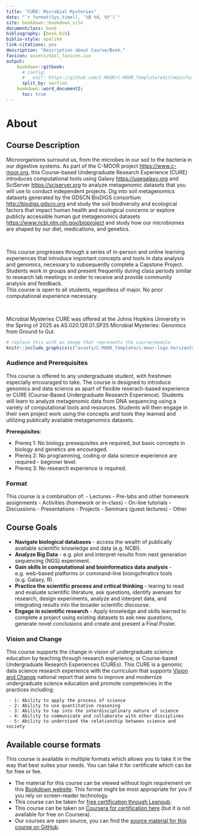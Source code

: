 ```yaml
---
title: "CURE: Microbial Mysteries"
date: "`r format(Sys.time(), '%B %d, %Y')`"
site: bookdown::bookdown_site
documentclass: book
bibliography: [book.bib]
biblio-style: apalike
link-citations: yes
description: "Description about Course/Book."
favicon: assets/dasl_favicon.ico
output:
    bookdown::gitbook:
      # config:
      #   edit: https://github.com/C-MOOR/C-MOOR_Template/edit/main/%s
      split_by: section
    bookdown::word_document2:
      toc: true
---
```


# About {-}

## Course Description

Microorganisms surround us, from the microbes in our soil to the bacteria in our digestive systems.  As part of the C-MOOR project [https://www.c-moor.org](https://www.c-moor.org), this Course-based Undergraduate Research Experience (CURE) introduces computational tools using Galaxy [https://usegalaxy.org](https://usegalaxy.org) and SciServer [https://sciserver.org](https://sciserver.org) to analyze metagenomic datasets that you will use to conduct independent projects.  Dig into soil metagenomics datasets generated by the GDSCN BioDIGS consortium [http://biodigs.gdscn.org](http://biodigs.gdscn.org) and study the soil biodiversity and ecological factors that impact human health and ecological concerns or explore publicly accessible human gut metagenomics datasets [https://www.ncbi.nlm.nih.gov/bioproject](https://www.ncbi.nlm.nih.gov/bioproject) and study how our microbiomes are shaped by our diet, medications, and genetics.  

<br> 

This course progresses through a series of in-person and online learning experiences that introduce important concepts and tools in data analysis and genomics, necessary to subsequently complete a Capstone Project. 
Students work in groups and present frequently during class periods similar to research lab meetings in order to receive and provide community analysis and feedback.  
This course is open to all students, regardless of major.  No prior computational experience necessary.

<br>

Microbial Mysteries CURE was offered at the Johns Hopkins University in the Spring of 2025 as AS.020.126.01.SP25 Microbial Mysteries: Genomics from Ground to Gut.


```r
# replace this with an image that represents the course/module
knitr::include_graphics(c("assets/C-MOOR_Template/c-moor-logo-horizontal.png"))
```

### Audience and Prerequisites {- .unlisted}

This course is offered to any undergraduate student, with freshmen especially encouraged to take. The course is designed to introduce genomics and data science as apart of flexible reserach-based experience or CURE (Course-Based Undergraduate Research Experience). Students will learn to analyze metagenomic data from DNA sequencing using a variety of computational tools and resources. Students will then engage in their own project work using the concepts and tools they learned and utilizing publically available metagenomics datasets.

**Prerequisites**:

- Prereq 1: No biology presequisites are required, but basic concepts in biology and genetics are encouraged.
- Prereq 2: No programming, coding or data science experience are required - beginner level.
- Prereq 3: No research experience is required.
  

### Format 

This course is a combination of:
- Lectures
- Pre-labs and other homework assignments
- Activities (homework or in-class)
- On-line tutorials
- Discussions
- Presentations
- Projects
- Seminars (guest lectures)
- Other


## Course Goals

- **Navigate biological databases** - access the wealth of publically available scientific knowledge and data (e.g. NCBI).
- **Analyze Big Data** - e.g. plot and interpret results from next generation sequencing (NGS) experiment.
- **Gain skills in computational and bioinformatics data analysis** - e.g. web-based platforms or command-line bioingofmatics tools (e.g. Galaxy, R).
- **Practice the scientific process and critical thinking** -  learing to read and evaluate scientific literature, ask questions, identify avenues for research, design experiments, analyze and interpret data, and integrating results into the broader scientific discourse.
- **Engage in scientific research** - Apply knowledge and skills learned to complete a project using existing datasets to ask new questions, generate novel conclusions and create and present a Final Poster.


### Vision and Change

This course supports the change in vision of undergraduate science education by teaching through research experience, or Course-based Undergraduate Research Experiences (CUREs). 
This CURE is a genomic data science research experience with the curriculum that supports [Vision and Change](https://nabt.org/files/galleries/Vision-and-Change-Final-Report.pdf) national report that aims to improve and modernize undergraduate science education and promote competencies in the practices including:

     - 1: Ability to apply the process of science
     - 2: Ability to use quantitative reasoning
     - 3: Ability to tap into the interdisciplinary nature of science
     - 4: Ability to communicate and collaborate with other disciplines
     - 5: Ability to understand the relationship between science and society

<!-- 
### C-MOOR Content Collection {- .unlisted}

```r
cow::borrow_chapter(
  doc_path = "about_c-moor.Rmd",
  repo_name = "C-MOOR/C-MOOR_Template"
)
```
-->

## Available course formats

This course is available in multiple formats which allows you to take it in the way that best suites your needs. You can take it for certificate which can be for free or fee.

- The material for this course can be viewed without login requirement on this [Bookdown website](LINK HERE). This format might be most appropriate for you if you rely on screen-reader technology.
- This course can be taken for [free certification through Leanpub](LINK HERE).
- This course can be taken on [Coursera for certification here](LINK HERE) (but it is not available for free on Coursera).
- Our courses are open source, you can find the [source material for this course on GitHub](LINK HERE). 

